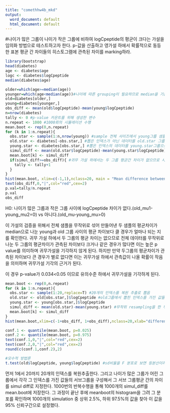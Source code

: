 ---
title: "comethhw4b_mkd"
output:
  word_document: default
  html_document: default
---
#나이가 많은 그룹이 나이가 작은 그룹에 비하여 logCpeptide의 평균이 크다는 가설을 임의화 방법으로 테스트하고자 한다. p-값을 산출하고 영가설 하에서 확률적으로 동등한 표본 평균 간 차이들의 히스토그램에 관측된 차이를 marking하라.
```{r}
library(bootstrap)
head(diabetes)
age <- diabetes$age
logc <- diabetes$logCpeptide
median(diabetes$age)
```

```{r}
older=which(age>=median(age))
younger=which(age<median(age))#나이에 따른 grouping이 필요하므로 median을 기준으로 해 그룹을 분할함
old=diabetes[older,]
young=diabetes[younger,]
obs_diff <- mean(old$logCpeptide)-mean(young$logCpeptide)
n=nrow(diabetes)
tally <- 0 #p-value 카운트를 위해 생성한 변수
n.repeat <- 1000 #1000회의 시뮬레이션 수행
mean.boot <- rep(0,n.repeat)
for (k in 1:n.repeat){
  obs.star <- sample(1:n,nrow(young)) #sample 전체 사이즈에서 young그룹 샘플 사이즈 만큼을 무작위로 뽑음
  old.star <- diabetes[-obs.star,] #뽑은 인덱스가 아닌 데이터를 old.star 그룹으로 묶음
  young.star <- diabetes[obs.star,] #뽑은 인덱스의 데이터를 young.star그룹으로 묶음
  simul_diff <- mean(old.star$logCpeptide)-mean(young.star$logCpeptide) #무작위 resampling을 한 두 평균의 차이를 0가설 하에서의 simulation difference로 저장
  mean.boot[k] <- simul_diff 
  if(simul_diff>=obs_diff){ #귀무 가설 하에서는 두 그룹 평균간 차이가 없으므로 시뮬레이션을 통해 나온 평균값의 차이가 관측 차이보다 큰 경우가 많을 때 이를 귀무가설 기각의 증거로 봄
    tally <- tally+1
  }
}
hist(mean.boot, xlim=c(-1,1),nclass=20, main = "Mean difference between groups under H0 ")
text(obs_diff,0,"|",col="red",cex=2)
p.val=tally/n.repeat
p.val
obs_diff
```
H0: 나이가 많은 그룹과 작은 그룹 사이에 logCpeptide 차이가 없다.(old_mu1-young_mu2=0) vs 아니다.(old_mu-young_mu>0)

이 가설의 검증을 위해서 전체 샘플을 무작위로 섞어 만들어낸 두 샘플의 평균차이가 median으로 나눈 young과 old 그룹 사이의 평균 차이보다 클 경우가 얼마나 되는 지를 확인한다.
귀무 가설 하에서 두 그룹의 평균 차이는 없으므로 전체 데이터를 무작위로 나눈 두 그룹의 평균차이가 관측된 차이보다 크거나 같은 경우가 많다면 이는 높은 p value를 의미하며 귀무가설을 기각하지 않게 된다. 하지만 만약 두그룹의 평균차이가 관측된 차이보다 큰 경우가 별로 없다면 이는 귀무가설 하에서 관측값이 나올 확률이 작음을 의미하며 귀무가설 기각의 근거가 된다.

이 경우 p-value가 0.034<0.05 이므로 유의수준 하에서 귀무가설을 기각하게 된다.


```{r}
mean.boot <- rep(0,n.repeat)
for (k in 1:n.repeat){
  obs.star <- sample(1:20,replace=T) #20개의 인덱스를 복원 추출로 뽑음
  old.star <- old[obs.star,]$logCpeptide #old그룹에서 뽑힌 인덱스를 가진 값들의 logCpeptide 벡터를 만듦
  young.star <- young[obs.star,]$logCpeptide
  simul_diff <- mean(old.star)-mean(young.star) #무작위 resampling을 한 두 평균의 차이를 simulation difference로 저장
  mean.boot[k] <- simul_diff 
}
hist(mean.boot,xlim=c(-1+obs_diff, 1+obs_diff),nclass=20,xlab="difference of group means")

conf.1 <- quantile(mean.boot, p=0.025)
conf.2 <- quantile(mean.boot, p=0.975)
text(conf.1,0,"|",col="red",cex=2)
text(conf.2,0,"|",col="red",cex=2)
round(c(conf.1,conf.2),2)

#모수적 방법론
t.test(old$logCpeptide, young$logCpeptide) #sd비율을 F 분포로 보면 등분산이라 할만 함
```

먼저 1에서 20까지 20개의 인덱스를 복원추출한다. 그리고 나이가 많은 그룹가 어린 그룹에서 각각 그 인덱스를 가진 값들의 서브그룹을 구성해서 그 서브 그룹평균 간의 차이를 simul diff로 지정한다. 1000번의 반복수행을 통해 1000개의 simul_diff를 mean.boot에 저장한다. 그 과정이 끝난 후에 meanboot의 histogram을 그려 그 분포를 확인하며 1000개의 simulation 중 상위 2.5%, 하위 97.5%의 값을 찾아 이 값을 95% 신뢰구간으로 설정했다.